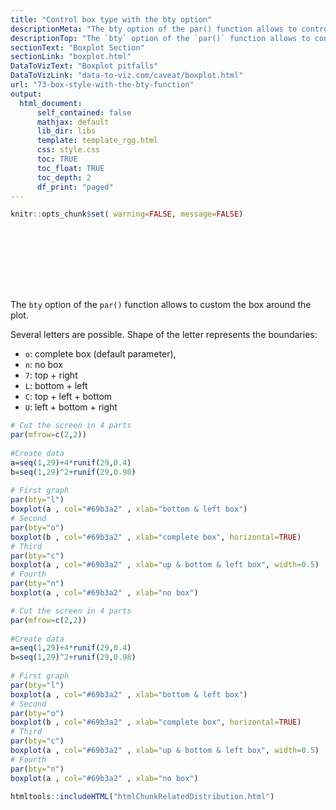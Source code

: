 ```yaml
---
title: "Control box type with the bty option"
descriptionMeta: "The bty option of the par() function allows to control box style of base R charts. Examples with code and explanation."
descriptionTop: "The `bty` option of the `par()` function allows to control the box style of base R charts. This post provides a few examples illustrating how this option works."
sectionText: "Boxplot Section"
sectionLink: "boxplot.html"
DataToVizText: "Boxplot pitfalls"
DataToVizLink: "data-to-viz.com/caveat/boxplot.html"
url: "73-box-style-with-the-bty-function"
output:
  html_document:
      self_contained: false    
      mathjax: default
      lib_dir: libs
      template: template_rgg.html
      css: style.css
      toc: TRUE
      toc_float: TRUE
      toc_depth: 2
      df_print: "paged"
---
```



```r
knitr::opts_chunk$set( warning=FALSE, message=FALSE)
```

<div class="container" style="padding-top: 100px">




<div class = "row">

<div class = "col-md-6  col-sm-12 align-self-center">

The `bty` option of the `par()` function allows to custom the box around the plot.

Several letters are possible. Shape of the letter represents the boundaries: 

- `o`: complete box (default parameter), 
- `n`: no box
- `7`: top + right
- `L`: bottom + left
- `C`: top + left + bottom
- `U`: left + bottom + right

</div>


<div class = "col-md-6  col-sm-12">

```r
# Cut the screen in 4 parts
par(mfrow=c(2,2))
 
#Create data
a=seq(1,29)+4*runif(29,0.4)
b=seq(1,29)^2+runif(29,0.98)
 
# First graph
par(bty="l")
boxplot(a , col="#69b3a2" , xlab="bottom & left box")
# Second
par(bty="o")
boxplot(b , col="#69b3a2" , xlab="complete box", horizontal=TRUE)
# Third
par(bty="c")
boxplot(a , col="#69b3a2" , xlab="up & bottom & left box", width=0.5)
# Fourth
par(bty="n")
boxplot(a , col="#69b3a2" , xlab="no box")
```
</div>
</div>



```r
# Cut the screen in 4 parts
par(mfrow=c(2,2))
 
#Create data
a=seq(1,29)+4*runif(29,0.4)
b=seq(1,29)^2+runif(29,0.98)
 
# First graph
par(bty="l")
boxplot(a , col="#69b3a2" , xlab="bottom & left box")
# Second
par(bty="o")
boxplot(b , col="#69b3a2" , xlab="complete box", horizontal=TRUE)
# Third
par(bty="c")
boxplot(a , col="#69b3a2" , xlab="up & bottom & left box", width=0.5)
# Fourth
par(bty="n")
boxplot(a , col="#69b3a2" , xlab="no box")
```



<!-- Close container -->
</div>




```r
htmltools::includeHTML("htmlChunkRelatedDistribution.html")
```
